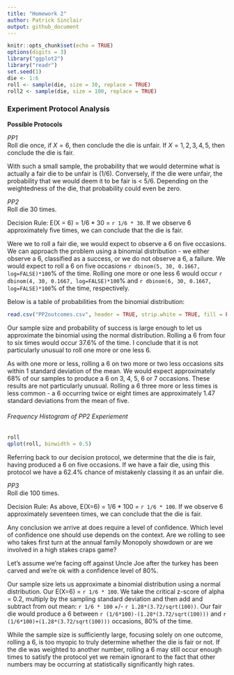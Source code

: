 ```yaml
---
title: "Homework 2"
author: Patrick Sinclair
output: github_document
---
```


```r
knitr::opts_chunk$set(echo = TRUE)
options(digits = 3)
library("ggplot2")
library("readr")
set.seed(1)
die <- 1:6
roll <- sample(die, size = 30, replace = TRUE)
roll2 <- sample(die, size = 100, replace = TRUE)
```

### Experiment Protocol Analysis

**Possible Protocols**  

*PP1*  
Roll die once, if $X = 6$, then conclude the die is unfair. If $X = 1, 2, 3, 4, 5$, then conclude the die is fair.

With such a small sample, the probability that we would determine what is actually a fair die to be unfair is (1/6). Conversely, if the die were unfair, the probability that we would deem it to be fair is  < 5/6. Depending on the weightedness of the die, that probability could even be zero.

*PP2*  
Roll die 30 times.

Decision Rule: E(X = 6) = 1/6 * 30 = `r 1/6 * 30`. If we observe 6 approximately five times, we can conclude that the die is fair.

Were we to roll a fair die, we would expect to observe a 6 on five occasions. We can approach the problem using a binomial distribution - we either observe a 6, classified as a success, or we do not observe a 6, a failure. We would expect to roll a 6 on five occasions `r dbinom(5, 30, 0.1667, log=FALSE)*100`% of the time. Rolling one more or one less 6 would occur `r dbinom(4, 30, 0.1667, log=FALSE)*100`% and `r dbinom(6, 30, 0.1667, log=FALSE)*100`% of the time, respectively.

Below is a table of probabilities from the binomial distribution:

```r
read.csv("PP2outcomes.csv", header = TRUE, strip.white = TRUE, fill = FALSE, nrow = 7)[,1:2]
```

Our sample size and probability of success is large enough to let us approximate the binomial using the normal distribution. Rolling a 6 from four to six times would occur 37.6% of the time. I conclude that it is not particularly unusual to roll one more or one less 6.

As with one more or less, rolling a 6 on two more or two less occasions sits within 1 standard deviation of the mean. We would expect approximately 68% of our samples to produce a 6 on 3, 4, 5, 6 or 7 occasions. These results are not particularly unusual. Rolling a 6 three more or less times is less common - a 6 occurring twice or eight times are approximately 1.47 standard deviations from the mean of five.

###### Frequency Histogram of PP2 Experiement
```r
roll
qplot(roll, binwidth = 0.5)
```  

Referring back to our decision protocol, we determine that the die is fair, having produced a 6 on five occasions. If we have a fair die, using this protocol we have a 62.4% chance of mistakenly classing it as an unfair die.

*PP3*       
Roll die 100 times.

Decision Rule: As above, E(X=6) = 1/6 * 100 = `r 1/6 * 100`. If we observe 6 approximately seventeen times, we can conclude that the die is fair.

Any conclusion we arrive at does require a level of confidence. Which level of confidence one should use depends on the context. Are we rolling to see who takes first turn at the annual family Monopoly showdown or are we involved in a high stakes craps game?

Let's assume we're facing off against Uncle Joe after the turkey has been carved and we're ok with a confidence level of 80%.

Our sample size lets us approximate a binomial distribution using a normal distribution. Our E(X=6) = `r 1/6 * 100`. We take the critical z-score of alpha = 0.2, multiply by the sampling standard deviation and then add and subtract from out mean: `r 1/6 * 100` +/- `r 1.28*(3.72/sqrt(100))`. Our fair die would produce a 6 between `r (1/6*100)-(1.28*(3.72/sqrt(100)))` and `r (1/6*100)+(1.28*(3.72/sqrt(100)))` occasions, 80% of the time.

While the sample size is sufficiently large, focusing solely on one outcome, rolling a 6, is too myopic to truly determine whether the die is fair or not. If the die was weighted to another number, rolling a 6 may still occur enough times to satisfy the protocol yet we remain ignorant to the fact that other numbers may be occurring at statistically significantly high rates.
